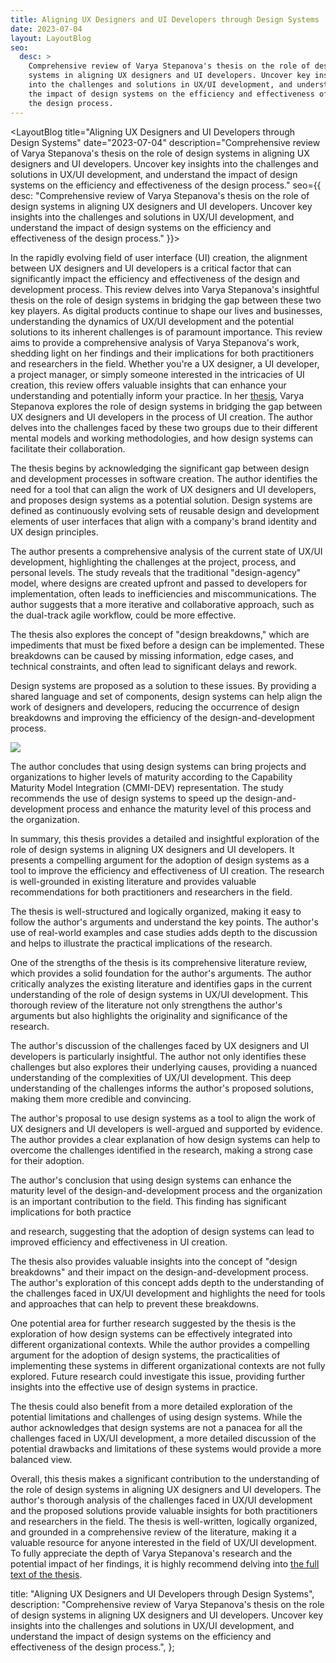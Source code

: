 ```yaml
---
title: Aligning UX Designers and UI Developers through Design Systems
date: 2023-07-04
layout: LayoutBlog
seo:
  desc: >
    Comprehensive review of Varya Stepanova's thesis on the role of design
    systems in aligning UX designers and UI developers. Uncover key insights
    into the challenges and solutions in UX/UI development, and understand
    the impact of design systems on the efficiency and effectiveness of
    the design process.
---
```



<LayoutBlog 
  title="Aligning UX Designers and UI Developers through Design Systems"
  date="2023-07-04"
  description="Comprehensive review of Varya Stepanova's thesis on the role of design systems in aligning UX designers and UI developers. Uncover key insights into the challenges and solutions in UX/UI development, and understand the impact of design systems on the efficiency and effectiveness of the design process."
  seo={{
    desc: "Comprehensive review of Varya Stepanova's thesis on the role of design systems in aligning UX designers and UI developers. Uncover key insights into the challenges and solutions in UX/UI development, and understand the impact of design systems on the efficiency and effectiveness of the design process."
  }}>

In the rapidly evolving field of user interface (UI) creation, the alignment between UX
designers and UI developers is a critical factor that can significantly impact the
efficiency and effectiveness of the design and development process. This review delves into Varya Stepanova's insightful thesis on the role of design systems in bridging the gap between these two key players. As digital products continue to shape our lives and businesses, understanding the dynamics of UX/UI development and the potential solutions to its inherent challenges is of paramount importance. This review aims to provide a comprehensive analysis of Varya Stepanova's work, shedding light on her findings and their implications for both practitioners and researchers in the field. Whether you're a UX designer, a UI developer, a project manager, or simply someone interested in the intricacies of UI creation, this review offers valuable insights that can enhance your understanding and potentially inform your practice.
In her [thesis](https://varya.me/design-systems/aligning-ux-designers-and-ui-developers/), Varya Stepanova explores the role of design systems in bridging the gap between UX designers and UI developers in the process of UI creation. The author delves into the challenges faced by these two groups due to their different mental models and working methodologies, and how design systems can facilitate their collaboration.

The thesis begins by acknowledging the significant gap between design and development processes in software creation. The author identifies the need for a tool that can align the work of UX designers and UI developers, and proposes design systems as a potential solution. Design systems are defined as continuously evolving sets of reusable design and development elements of user interfaces that align with a company's brand identity and UX design principles.

The author presents a comprehensive analysis of the current state of UX/UI development, highlighting the challenges at the project, process, and personal levels. The study reveals that the traditional "design-agency" model, where designs are created upfront and passed to developers for implementation, often leads to inefficiencies and miscommunications. The author suggests that a more iterative and collaborative approach, such as the dual-track agile workflow, could be more effective.

The thesis also explores the concept of "design breakdowns," which are impediments that must be fixed before a design can be implemented. These breakdowns can be caused by missing information, edge cases, and technical constraints, and often lead to significant delays and rework.

Design systems are proposed as a solution to these issues. By providing a shared language and set of components, design systems can help align the work of designers and developers, reducing the occurrence of design breakdowns and improving the efficiency of the design-and-development process.

![](./mddw.png)

The author concludes that using design systems can bring projects and organizations to higher levels of maturity according to the Capability Maturity Model Integration (CMMI-DEV) representation. The study recommends the use of design systems to speed up the design-and-development process and enhance the maturity level of this process and the organization.

In summary, this thesis provides a detailed and insightful exploration of the role of design systems in aligning UX designers and UI developers. It presents a compelling argument for the adoption of design systems as a tool to improve the efficiency and effectiveness of UI creation. The research is well-grounded in existing literature and provides valuable recommendations for both practitioners and researchers in the field.

The thesis is well-structured and logically organized, making it easy to follow the author's arguments and understand the key points. The author's use of real-world examples and case studies adds depth to the discussion and helps to illustrate the practical implications of the research.

One of the strengths of the thesis is its comprehensive literature review, which provides a solid foundation for the author's arguments. The author critically analyzes the existing literature and identifies gaps in the current understanding of the role of design systems in UX/UI development. This thorough review of the literature not only strengthens the author's arguments but also highlights the originality and significance of the research.

The author's discussion of the challenges faced by UX designers and UI developers is particularly insightful. The author not only identifies these challenges but also explores their underlying causes, providing a nuanced understanding of the complexities of UX/UI development. This deep understanding of the challenges informs the author's proposed solutions, making them more credible and convincing.

The author's proposal to use design systems as a tool to align the work of UX designers and UI developers is well-argued and supported by evidence. The author provides a clear explanation of how design systems can help to overcome the challenges identified in the research, making a strong case for their adoption.

The author's conclusion that using design systems can enhance the maturity level of the design-and-development process and the organization is an important contribution to the field. This finding has significant implications for both practice

and research, suggesting that the adoption of design systems can lead to improved efficiency and effectiveness in UI creation.

The thesis also provides valuable insights into the concept of "design breakdowns" and their impact on the design-and-development process. The author's exploration of this concept adds depth to the understanding of the challenges faced in UX/UI development and highlights the need for tools and approaches that can help to prevent these breakdowns.

One potential area for further research suggested by the thesis is the exploration of how design systems can be effectively integrated into different organizational contexts. While the author provides a compelling argument for the adoption of design systems, the practicalities of implementing these systems in different organizational contexts are not fully explored. Future research could investigate this issue, providing further insights into the effective use of design systems in practice.

The thesis could also benefit from a more detailed exploration of the potential limitations and challenges of using design systems. While the author acknowledges that design systems are not a panacea for all the challenges faced in UX/UI development, a more detailed discussion of the potential drawbacks and limitations of these systems would provide a more balanced view.

Overall, this thesis makes a significant contribution to the understanding of the role of
design systems in aligning UX designers and UI developers. The author's thorough analysis of
the challenges faced in UX/UI development and the proposed solutions provide valuable insights
for both practitioners and researchers in the field. The thesis is well-written,
logically organized, and grounded in a comprehensive review of the literature, making it a
valuable resource for anyone interested in the field of UX/UI development. To fully appreciate
the depth of Varya Stepanova's research and the potential impact of her findings, it is
highly recommend delving into [the full text of the thesis](https://varya.me/design-systems/aligning-ux-designers-and-ui-developers/).

</LayoutBlog>

  title: "Aligning UX Designers and UI Developers through Design Systems",
  description:
    "Comprehensive review of Varya Stepanova's thesis on the role of design systems in aligning UX designers and UI developers. Uncover key insights into the challenges and solutions in UX/UI development, and understand the impact of design systems on the efficiency and effectiveness of the design process.",
};
